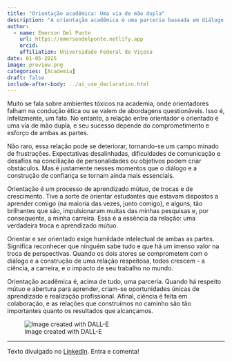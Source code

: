 ```yaml
---
title: "Orientação acadêmica: Uma via de mão dupla"
description: "A orientação acadêmica é uma parceria baseada em diálogo, respeito mútuo e aprendizado conjunto. Quando bem estabelecida, beneficia tanto orientador quanto orientado, promovendo crescimento profissional e contribuindo para o avanço da ciência."
author:
  - name: Emerson Del Ponte
    url: https://emersondelponte.netlify.app
    orcid: 
    affiliation: Universidade Federal de Viçosa
date: 01-05-2025
image: preview.png
categories: [Academia] 
draft: false 
include-after-body: ../ai_use_declaration.html
---
```


Muito se fala sobre ambientes tóxicos na academia, onde orientadores falham na condução ética ou se valem de abordagens questionáveis. Isso é, infelizmente, um fato. No entanto, a relação entre orientador e orientado é uma via de mão dupla, e seu sucesso depende do comprometimento e esforço de ambas as partes.

Não raro, essa relação pode se deteriorar, tornando-se um campo minado de frustrações. Expectativas desalinhadas, dificuldades de comunicação e desafios na conciliação de personalidades ou objetivos podem criar obstáculos. Mas é justamente nesses momentos que o diálogo e a construção de confiança se tornam ainda mais essenciais.

Orientação é um processo de aprendizado mútuo, de trocas e de crescimento. Tive a sorte de orientar estudantes que estavam dispostos a aprender comigo (na maioria das vezes, junto comigo), e alguns, tão brilhantes que são, impulsionaram muitas das minhas pesquisas e, por consequente, a minha carreira. Essa é a essência da relação: uma verdadeira troca e aprendizado mútuo.

Orientar e ser orientado exige humildade intelectual de ambas as partes. Significa reconhecer que ninguém sabe tudo e que há um imenso valor na troca de perspectivas. Quando os dois atores se comprometem com o diálogo e a construção de uma relação respeitosa, todos crescem - a ciência, a carreira, e o impacto de seu trabalho no mundo.

Orientação acadêmica é, acima de tudo, uma parceria. Quando há respeito mútuo e abertura para aprender, criam-se oportunidades únicas de aprendizado e realização profissional. Afinal, ciência é feita em colaboração, e as relações que construímos no caminho são tão importantes quanto os resultados que alcançamos.

![Image created with DALL-E](preview.png){fig-align="center"}

------------------------------------------------------------------------

Texto divulgado no [LinkedIn](https://www.linkedin.com/posts/emerson-m-del-ponte-61678ba1_orienta%C3%A7%C3%A3o-acad%C3%AAmica-uma-via-de-m%C3%A3o-dupla-activity-7281759243047751680-96jL?utm_source=share&utm_medium=member_desktop). Entra e comenta!
